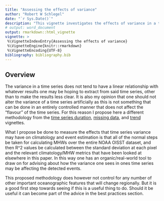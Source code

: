 ```yaml
---
title: "Assessing the effects of variance"
author: "Robert W Schlegel"
date: "`r Sys.Date()`"
description: "This vignette investigates the effects of variance in a time series on the detection of MHWs."
# output: word_document
output: rmarkdown::html_vignette
vignette: >
 %\VignetteIndexEntry{Assessing the effects of variance}
 %\VignetteEngine{knitr::rmarkdown}
 %\VignetteEncoding{UTF-8}
bibliography: bibliography.bib
---
```


## Overview

The variance in a time series does not tend to have a linear relationship with whatever results one may be hoping to extract from said time series, other than to make the results less clear. It is also my opinion that one should not alter the variance of a time series artificially as this is not something that can be done in an entirely controlled manner that does not affect the "flavour" of the time series. For this reason I propose here a different methodology from the [time series duration](https://robwschlegel.github.io/MHWdetection/articles/time_series_duration.html), [missing data](https://robwschlegel.github.io/MHWdetection/articles/missing_data.html), and [trend](https://robwschlegel.github.io/MHWdetection/articles/trend.html) vignettes.

What I propose be done to measure the effects that time series variance may have on climatology and event estimation is that all of the normal steps be taken for calculating MHWs over the entire NOAA OISST dataset, and then R^2 values be calculated between the standard deviation at each pixel and the relevant climatology/MHW metrics that have been looked at elsewhere in this paper. In this way one has an organic/real-world tool to draw on for advising about how the variance one sees in ones time series may be affecting the detected events.

This proposed methodology does however not control for any number of other important oceanographic features that will change regionally. But it is a good first step towards seeing if this is a useful thing to do. Should it be useful it can become part of the advice in the best practices section.

